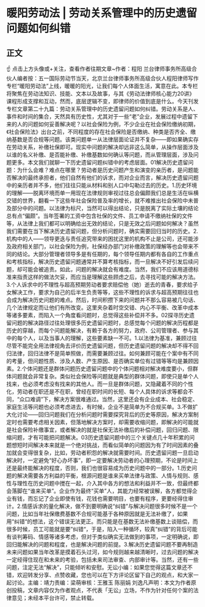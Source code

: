 # 暖阳劳动法 | 劳动关系管理中的历史遗留问题如何纠错
## 正文
☝ 点击上方头像或+关注，查看作者往期文章~作者：程阳 兰台律师事务所高级合伙人编者按：五一国际劳动节当天，北京兰台律师事务所高级合伙人程阳律师写作专栏“暖阳劳动法”上线，暖暖的阳光，让我们每个人体面生活，寓意在此。本专栏将聚焦在劳动法知识、技能、文本以及故事，与其《劳动法律师核心能力20讲》课程形成支撑和互动，然而，底层逻辑不变，即律师的价值到底是什么。今天刊发专栏文章第二十九篇：劳动关系管理中的历史遗留问题如何纠错。劳动关系是人、事件和时间的集合，天然具有历史性，尤其对于一些“老”企业，发展过程中遗留下来的人的问题如何妥善解决呢？以社会保险为例，不少企业在社会保险缴纳初期，《社会保险法》出台之前，不同程度的存在社会保险是否缴纳、种类是否齐全、缴纳基数是否合规等问题。该类问题单一从法律层面论证并不复杂——即如果确实存在劳动关系，补缴社保即可。现实中问题的解决却远非这么简单，从操作层面涉及以谁的名义补缴、是否能补缴、补缴基数如何确认等问题，而从管理层面，涉及问题更多。本文我们就聊一下历史遗留问题纠错中的考虑层面。01解决历史遗留问题：为什么会难？难点在哪里？劳动者是历史问题产生和演变的亲历者，是问题能否解决的最终承担者，他们自然有他们的诉求，而对企业而言，解决历史遗留问题中的亲历者并不多，他们往往只能从材料和别人口中勾勒过去的历史。1.历史环境的理解——脱离环境而单一用现在法律规则审视过往总会偏颇我们总是生活在纵横交错的世界，翻看一下这些年社会保险普及率的增长，就不难推出社会保险中未普及部分中的问题。以法律为标尺，当然可以得出结论，只是脱离了实际土壤的结论总有点“偏颇”。当年签署的工资中包含社保的文件、员工申请不缴纳社保的文件等，从法律上我们都可以明确给出无效的结论，只是无效之后问题如何解决？虽然我们需要在当下解决历史遗留问题，但分析问题时，确实需要回归当时的历史。2.机构中的人——领导更迭与责任追究带来的困扰这里的机构不止是公司，还可能涉及政府相关部门，以社会保险为例，社保经办部门对补缴政策的理解等也会带来不同的结论。大部分管理者领导多是有任期的，每个领导任期内都有各自的工作重点和考核指标，解决历史遗留问题通常并不算考核指标，而一旦解决不好引发后续问题，却可能会被追责。如此，问题的解决就会有难度。当然，我们不应该用道德标准来指责这样的做法欠妥，而应当是理解这些顾虑之后，去寻找可能的解决方法。3.个人诉求中的不理性与超高预期劳动者要求赔偿他（她）逝去的青春，要求给子女解决工作，要求为自己的后半生负责等等，这些不理性的诉求与超高预期往往也会成为解决历史问题的难点。然后，时间积攒下来的问题并不那么容易被几句话、几个法律规定而让他们有所改变。这里夹杂着时空交错、内心不平衡、改革中成本等诸多要素，而陷入一个角度看问题时，总觉得这些补偿并不多。02探寻历史遗留问题的解决路径过往处理很多历史遗留问题时，总感觉每个问题的解决历程都是历史的穿越，而每个问题能解决，有赖于各方的努力，政府、公司管理者、参与其中的每个人，以及当事人的理解，这些要素缺一不可。1.以法律为基准，兼顾过往尽管不能完全用法律视角去评价历史遗留问题，但历史遗留问题的解决却不得不回归法律，回归法律不是简单照做，而需要兼顾过往。如何兼顾可能在个案中有不同的考量，但问题性质、涉及人数、产生原因、是否确实单位有过错等等均是兼顾因素。2.个体问题还是群体问题历史遗留问题中的个体问题相对解决难度要小，但群体问题就会非常复杂。类似社会保险等问题就是典型的群体问题，即使只是单个人找来，也必须考虑没有找来的其他人。而一旦是群体问题，又隐藏着不同的个性化，劳动者在职还是不在职，曾经在职时间的长短、每个人具体的诉求等都会不同，“众口难调”下，解决方案很难通过。当然，这里还会有企业成本、社会稳定、家庭生活等问题也必须考虑进去，有时候，企业不是简单为不合规买单。3.不做扩大化讨论——回归问题我们在分析问题时需要探究背后的历史等原因，解决方案制定时也需要考虑相关因素，但落地解决方案时，却需要收缩问题，即解决的可能就是社会保险补缴事宜，或者解决的就是社保无法补缴后的补偿问题，回归问题、限缩问题，才有可能把问题解决。03历史遗留问题中的三个关键点几十年积累的问题想短时间解决本来就是一个绝对挑战，而看似简单的问题因为有了时间因素的叠加就会变得很复杂，比如，劳动者积怨的解决就需要时间。历史遗留问题一旦启动解决时，一定避免“好心办坏事”，即一定要解决劳动者的心理预期，不论是时间上还是最终能解决的程度，否则，我们也很容易成为历史问题中的一部分。1.历史问题的解决需要各方利益的平衡，根源问题是谁来买单法律与政策、人情与规则、感性与理性在历史问题中搅在一起，介入其中各方的想法和利益并不一致，但最终都会落脚在“谁来买单”。企业作为最终“买单”人，其能力经常被误解，各方都觉得企业有钱，而忘记了企业即使有钱，花钱也需要明目，也要有程序，更要经得住审计。2.情感诉求的量化解决，做不到要明确说“纠错”与解决问题很多时候不是一个问题，比如当年社保缴费基数不合规可能基于各种原因就是无法补缴了，如果用“纠错“的想法，这个错误无法更正。而只能是在基数无法补缴基数上谈赔偿，而很多时候，员工可能就是要”纠错“，于是，陷入一种循环，较真”纠错”的背后可能有谈判筹码、情感等诸多考虑，但对于类似确实无法做到的事项，一定明确说，即回归能解决的问题和程度，也是解决问题的前提。3.解决历史遗留问题不要再制造未来问题如果当年改革是摸着石头过河，如今规则越来越清晰时，过去问题的解决一定经得住现在和未来的考验，包括未来司法审查、内部审计等。当然，还有一些问题，注定无法“解决”，只能倾听和安慰。无讼小编：如果您觉得这篇文章还不错，欢迎转发分享、点赞收藏，您也可以在下方评论区留下自己的观点，和大家一起讨论。主编：靖力责编：梁萌审核：王雅玉 陈丽娟 刘逸凡声明：本文为作者原创投稿，文章内容仅为作者观点，不代表「无讼」立场，不作为针对任何个案的法律意见；未经本平台许可，禁止转载。